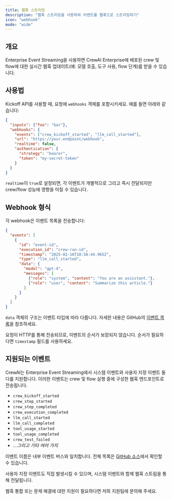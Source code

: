 ```yaml
---
title: 웹훅 스트리밍
description: "웹훅 스트리밍을 사용하여 이벤트를 웹훅으로 스트리밍하기"
icon: "webhook"
mode: "wide"
---
```


## 개요

Enterprise Event Streaming을 사용하면 CrewAI Enterprise에 배포된 crew 및 flow에 대한 실시간 웹훅 업데이트(예: 모델 호출, 도구 사용, flow 단계)를 받을 수 있습니다.

## 사용법

Kickoff API를 사용할 때, 요청에 `webhooks` 객체를 포함시키세요. 예를 들면 아래와 같습니다:

```json
{
  "inputs": {"foo": "bar"},
  "webhooks": {
    "events": ["crew_kickoff_started", "llm_call_started"],
    "url": "https://your.endpoint/webhook",
    "realtime": false,
    "authentication": {
      "strategy": "bearer",
      "token": "my-secret-token"
    }
  }
}
```

`realtime`이 `true`로 설정되면, 각 이벤트가 개별적으로 그리고 즉시 전달되지만 crew/flow 성능에 영향을 미칠 수 있습니다.

## Webhook 형식

각 webhook은 이벤트 목록을 전송합니다:

```json
{
  "events": [
    {
      "id": "event-id",
      "execution_id": "crew-run-id",
      "timestamp": "2025-02-16T10:58:44.965Z",
      "type": "llm_call_started",
      "data": {
        "model": "gpt-4",
        "messages": [
          {"role": "system", "content": "You are an assistant."},
          {"role": "user", "content": "Summarize this article."}
        ]
      }
    }
  ]
}
```

`data` 객체의 구조는 이벤트 타입에 따라 다릅니다. 자세한 내용은 GitHub의 [이벤트 목록](https://github.com/crewAIInc/crewAI/tree/main/src/crewai/utilities/events)을 참조하세요.

요청이 HTTP를 통해 전송되므로, 이벤트의 순서가 보장되지 않습니다. 순서가 필요하다면 `timestamp` 필드를 사용하세요.

## 지원되는 이벤트

CrewAI는 Enterprise Event Streaming에서 시스템 이벤트와 사용자 지정 이벤트 둘 다를 지원합니다. 이러한 이벤트는 crew 및 flow 실행 중에 구성한 웹훅 엔드포인트로 전송됩니다.

- `crew_kickoff_started`
- `crew_step_started`
- `crew_step_completed`
- `crew_execution_completed`
- `llm_call_started`
- `llm_call_completed`
- `tool_usage_started`
- `tool_usage_completed`
- `crew_test_failed`
- *...그리고 기타 여러 가지*

이벤트 이름은 내부 이벤트 버스와 일치합니다. 전체 목록은 [GitHub 소스](https://github.com/crewAIInc/crewAI/tree/main/src/crewai/utilities/events)에서 확인할 수 있습니다.

사용자 지정 이벤트도 직접 발생시킬 수 있으며, 시스템 이벤트와 함께 웹훅 스트림을 통해 전달됩니다.

<Card title="도움이 필요하신가요?" icon="headset" href="mailto:support@crewai.com">
  웹훅 통합 또는 문제 해결에 대한 지원이 필요하다면 저희 지원팀에 문의해 주세요.
</Card>